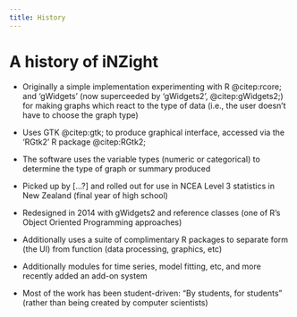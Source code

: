 ```yaml
---
title: History
---
```


# A history of iNZight

* Originally a simple implementation experimenting with R @citep:rcore; and 'gWidgets' (now superceeded by 'gWidgets2', @citep:gWidgets2;) for making graphs which react to the type of data (i.e., the user doesn't have to choose the graph type)
* Uses GTK @citep:gtk; to produce graphical interface, accessed via the 'RGtk2' R package @citep:RGtk2;
* The software uses the variable types (numeric or categorical) to determine the type of graph or summary produced
* Picked up by [...?] and rolled out for use in NCEA Level 3 statistics in New Zealand (final year of high school)

* Redesigned in 2014 with gWidgets2 and reference classes (one of R's Object Oriented Programming approaches)
* Additionally uses a suite of complimentary R packages to separate form (the UI) from function (data processing, graphics, etc)
* Additionally modules for time series, model fitting, etc, and more recently added an add-on system
* Most of the work has been student-driven: "By students, for students" (rather than being created by computer scientists)
